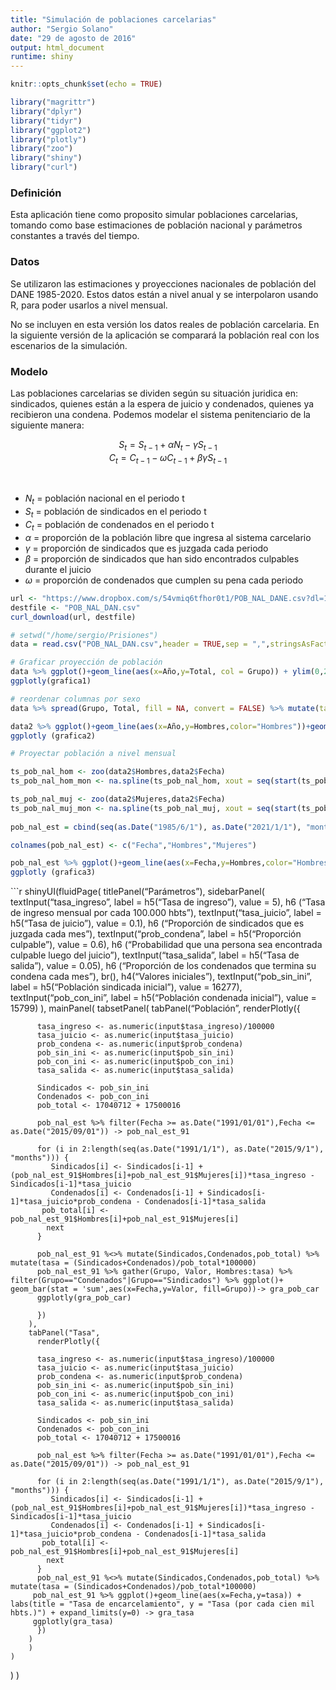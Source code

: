 ```yaml
---
title: "Simulación de poblaciones carcelarias"
author: "Sergio Solano"
date: "29 de agosto de 2016"
output: html_document
runtime: shiny
---
```


```r
knitr::opts_chunk$set(echo = TRUE)
```

```r

library("magrittr")
library("dplyr")
library("tidyr")
library("ggplot2")
library("plotly")
library("zoo")
library("shiny")
library("curl")

```
### Definición

Esta aplicación tiene como proposito simular poblaciones carcelarias, tomando como base estimaciones de población nacional y parámetros constantes a través del tiempo.

### Datos
Se utilizaron las estimaciones y proyecciones nacionales de población del DANE 1985-2020. Estos datos están a nivel anual y se interpolaron usando R, para poder usarlos a nivel mensual. 

No se incluyen en esta versión los datos reales de población carcelaria. En la siguiente versión de la aplicación se comparará la población real con los escenarios de la simulación.

### Modelo
Las poblaciones carcelarias se dividen según su situación juridica en: sindicados, quienes están a la espera de juicio y condenados, quienes ya recibieron una condena. Podemos modelar el sistema penitenciario de la siguiente manera:

<center> $S_t = S_{t-1} + \alpha {N_t} - \gamma S_{t-1}$ </center>

<center> $C_t = C_{t-1} - \omega C_{t-1} + \beta \gamma S_{t-1}$ </center>
<br>

* $N_t$ = población nacional en el periodo t
* $S_t$ = población de sindicados en el periodo t
* $C_t$ = población de condenados en el periodo t
* $\alpha$ = proporción de la población libre que ingresa al sistema carcelario
* $\gamma$ = proporción de sindicados que es juzgada cada periodo
* $\beta$ = proporción de sindicados que han sido encontrados culpables durante el juicio	
* $\omega$ = proporción de condenados que cumplen su pena cada periodo

```r

url <- "https://www.dropbox.com/s/54vmiq6tfhor0t1/POB_NAL_DANE.csv?dl=1"
destfile <- "POB_NAL_DAN.csv"
curl_download(url, destfile)

# setwd("/home/sergio/Prisiones") 
data = read.csv("POB_NAL_DAN.csv",header = TRUE,sep = ",",stringsAsFactors=FALSE)

# Graficar proyección de población
data %>% ggplot()+geom_line(aes(x=Año,y=Total, col = Grupo)) + ylim(0,27000000) -> grafica1
ggplotly(grafica1)

# reordenar columnas por sexo
data %>% spread(Grupo, Total, fill = NA, convert = FALSE) %>% mutate(tasa_hombres = c(log(Hombres[2:length(Hombres)]/Hombres[1:length(Hombres)-1]),1))%>% mutate(tasa_mujeres = c(log(Mujeres[2:length(Mujeres)]/Mujeres[1:length(Mujeres)-1]),1))%>% mutate(Fecha=as.Date(paste("01","06",Año,sep="/"),"%d/%m/%Y"))   -> data2

data2 %>% ggplot()+geom_line(aes(x=Año,y=Hombres,color="Hombres"))+geom_line(aes(x=Año,y=Mujeres,color="Mujeres")) + ylim(0,27000000) -> grafica2
ggplotly (grafica2)

# Proyectar población a nivel mensual 

ts_pob_nal_hom <- zoo(data2$Hombres,data2$Fecha)  
ts_pob_nal_hom_mon <- na.spline(ts_pob_nal_hom, xout = seq(start(ts_pob_nal_hom),as.Date(as.yearqtr(end(ts_pob_nal_hom))+ 3/4) , by = "month"), method = "hyman")

ts_pob_nal_muj <- zoo(data2$Mujeres,data2$Fecha)  
ts_pob_nal_muj_mon <- na.spline(ts_pob_nal_muj, xout = seq(start(ts_pob_nal_muj),as.Date(as.yearqtr(end(ts_pob_nal_muj))+ 3/4) , by = "month"), method = "fmm")
                                
pob_nal_est = cbind(seq(as.Date("1985/6/1"), as.Date("2021/1/1"), "months"), as.data.frame.ts(ts_pob_nal_hom_mon),as.data.frame.ts(ts_pob_nal_muj_mon))        

colnames(pob_nal_est) <- c("Fecha","Hombres","Mujeres")

pob_nal_est %>% ggplot()+geom_line(aes(x=Fecha,y=Hombres,color="Hombres"))+geom_line(aes(x=Fecha,y=Mujeres,color="Mujeres")) + ylim(0,27000000) -> grafica3
ggplotly (grafica3)
```

```r

shinyUI(fluidPage(
  titlePanel("Parámetros"),
  sidebarPanel(
            textInput("tasa_ingreso", label = h5("Tasa de ingreso"), 
        value = 5),
        h6 ("Tasa de ingreso mensual por cada 100.000 hbts"),
            textInput("tasa_juicio", label = h5("Tasa de juicio"), 
        value = 0.1),
        h6 ("Proporción de sindicados que es juzgada cada mes"),
            textInput("prob_condena", label = h5("Proporción culpable"), 
        value = 0.6),
         h6 ("Probabilidad que una persona sea encontrada culpable luego del juicio"),
            textInput("tasa_salida", label = h5("Tasa de salida"), 
        value = 0.05),
          h6 ("Proporción de los condenados que termina su condena cada mes"),
        br(),
        h4("Valores iniciales"),
            textInput("pob_sin_ini", label = h5("Población sindicada inicial"), 
        value = 16277),
            textInput("pob_con_ini", label = h5("Población condenada inicial"), 
        value = 15799)
    ),
  mainPanel(
      tabsetPanel(
        tabPanel("Población",
          renderPlotly({
            
          tasa_ingreso <- as.numeric(input$tasa_ingreso)/100000
          tasa_juicio <- as.numeric(input$tasa_juicio)
          prob_condena <- as.numeric(input$prob_condena)
          pob_sin_ini <- as.numeric(input$pob_sin_ini)
          pob_con_ini <- as.numeric(input$pob_con_ini)
          tasa_salida <- as.numeric(input$tasa_salida)
            
          Sindicados <- pob_sin_ini
          Condenados <- pob_con_ini
          pob_total <- 17040712 + 17500016
          
          pob_nal_est %>% filter(Fecha >= as.Date("1991/01/01"),Fecha <= as.Date("2015/09/01")) -> pob_nal_est_91
          
          for (i in 2:length(seq(as.Date("1991/1/1"), as.Date("2015/9/1"), "months"))) {
             Sindicados[i] <- Sindicados[i-1] +  (pob_nal_est_91$Hombres[i]+pob_nal_est_91$Mujeres[i])*tasa_ingreso - Sindicados[i-1]*tasa_juicio
             Condenados[i] <- Condenados[i-1] + Sindicados[i-1]*tasa_juicio*prob_condena - Condenados[i-1]*tasa_salida
           pob_total[i] <- pob_nal_est_91$Hombres[i]+pob_nal_est_91$Mujeres[i]
            next
          }
          
          pob_nal_est_91 %<>% mutate(Sindicados,Condenados,pob_total) %>% mutate(tasa = (Sindicados+Condenados)/pob_total*100000)
          pob_nal_est_91 %>% gather(Grupo, Valor, Hombres:tasa) %>% filter(Grupo=="Condenados"|Grupo=="Sindicados") %>% ggplot()+ geom_bar(stat = 'sum',aes(x=Fecha,y=Valor, fill=Grupo))-> gra_pob_car
          ggplotly(gra_pob_car)
  
          })    
        ),
        tabPanel("Tasa",
          renderPlotly({
            
          tasa_ingreso <- as.numeric(input$tasa_ingreso)/100000
          tasa_juicio <- as.numeric(input$tasa_juicio)
          prob_condena <- as.numeric(input$prob_condena)
          pob_sin_ini <- as.numeric(input$pob_sin_ini)
          pob_con_ini <- as.numeric(input$pob_con_ini)
          tasa_salida <- as.numeric(input$tasa_salida)
            
          Sindicados <- pob_sin_ini
          Condenados <- pob_con_ini
          pob_total <- 17040712 + 17500016
          
          pob_nal_est %>% filter(Fecha >= as.Date("1991/01/01"),Fecha <= as.Date("2015/09/01")) -> pob_nal_est_91
          
          for (i in 2:length(seq(as.Date("1991/1/1"), as.Date("2015/9/1"), "months"))) {
             Sindicados[i] <- Sindicados[i-1] +  (pob_nal_est_91$Hombres[i]+pob_nal_est_91$Mujeres[i])*tasa_ingreso - Sindicados[i-1]*tasa_juicio
             Condenados[i] <- Condenados[i-1] + Sindicados[i-1]*tasa_juicio*prob_condena - Condenados[i-1]*tasa_salida
           pob_total[i] <- pob_nal_est_91$Hombres[i]+pob_nal_est_91$Mujeres[i]
            next
          }
          pob_nal_est_91 %<>% mutate(Sindicados,Condenados,pob_total) %>% mutate(tasa = (Sindicados+Condenados)/pob_total*100000)
         pob_nal_est_91 %>% ggplot()+geom_line(aes(x=Fecha,y=tasa)) + labs(title = "Tasa de encarcelamiento", y = "Tasa (por cada cien mil hbts.)") + expand_limits(y=0) -> gra_tasa
         ggplotly(gra_tasa)
          })    
        )
        )
    )
  )
)

